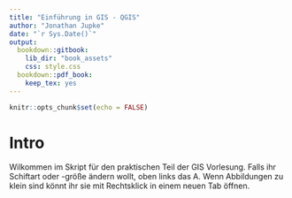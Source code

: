 ```yaml
---
title: "Einführung in GIS - QGIS"
author: "Jonathan Jupke"
date: "`r Sys.Date()`"
output:
  bookdown::gitbook:
    lib_dir: "book_assets"
    css: style.css
  bookdown::pdf_book:
    keep_tex: yes
---
```


```r
knitr::opts_chunk$set(echo = FALSE)
```

# Intro

Wilkommen im Skript für den praktischen Teil der GIS Vorlesung. Falls ihr Schiftart oder -größe ändern wollt, oben links das A. Wenn Abbildungen zu klein sind könnt ihr sie mit Rechtsklick in einem neuen Tab öffnen. 



